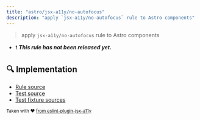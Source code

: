 ```yaml
---
title: "astro/jsx-a11y/no-autofocus"
description: "apply `jsx-a11y/no-autofocus` rule to Astro components"
---
```


> apply `jsx-a11y/no-autofocus` rule to Astro components

- ❗ <badge text="This rule has not been released yet." vertical="middle" type="error"> **_This rule has not been released yet._** </badge>



## 🔍 Implementation

- [Rule source](https://github.com/ota-meshi/eslint-plugin-astro/blob/main/src/rules/jsx-a11y/no-autofocus.ts)
- [Test source](https://github.com/ota-meshi/eslint-plugin-astro/blob/main/tests/src/rules/jsx-a11y/no-autofocus.ts)
- [Test fixture sources](https://github.com/ota-meshi/eslint-plugin-astro/tree/main/tests/fixtures/rules/jsx-a11y/no-autofocus)

<sup>Taken with ❤️ [from eslint-plugin-jsx-a11y](https://github.com/jsx-eslint/eslint-plugin-jsx-a11y/tree/HEAD/docs/rules/no-autofocus.md)</sup>
